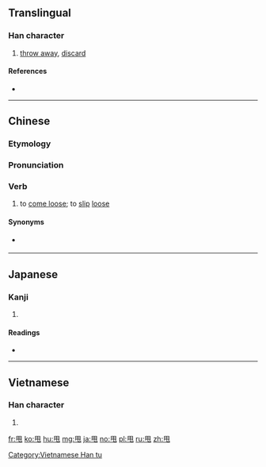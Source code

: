 {{character info/new}}
==Translingual==

===Han character===
{{Han char|rn=101|rad=用|as=00|sn=5|four=77212|canj=BQU}}

# [[throw away]], [[discard]]

====References====
* {{Han ref|kx=0755.251|dkj=21704|dj=1166.020|hdz=10099.020|uh=7529|ud=29993|bh=A5CF|bd=42447}}

----

==Chinese==
{{zh-forms}}

===Etymology===
{{rfe|zh}}

===Pronunciation===
{{zh-pron
|m=shuǎi
|c=lat1
|mc=
|oc=
|ma=
|cat=v
}}

===Verb===
{{zh-verb}}

# {{lb|zh|Cantonese}} to [[come loose]]; to [[slip]] [[loose]]
#: {{zh-usex|佢 條 鞋帶 甩 咗。|His shoelace came untied.|C}}

====Synonyms====
* {{qualifier|Min}} {{zh-l|𫝺}} {{attention|zh|synonym to what definition?}}
----

==Japanese==

===Kanji===
{{ja-kanji|grade=|rs=用00}}

# {{defn|lang=ja|sort=用00}}

====Readings====
* {{ja-readings|on=[[しゅつ]] (shutsu)|kun=|nanori=}}

----

==Vietnamese==

===Han character===
{{vi-readings|rs=用00|hanviet=[[soải]], [[suý]]}}

# {{defn|lang=vi|sort=用00}}

[[Category:Vietnamese Han tu]]

[[fr:甩]]
[[ko:甩]]
[[hu:甩]]
[[mg:甩]]
[[ja:甩]]
[[no:甩]]
[[pl:甩]]
[[ru:甩]]
[[zh:甩]]